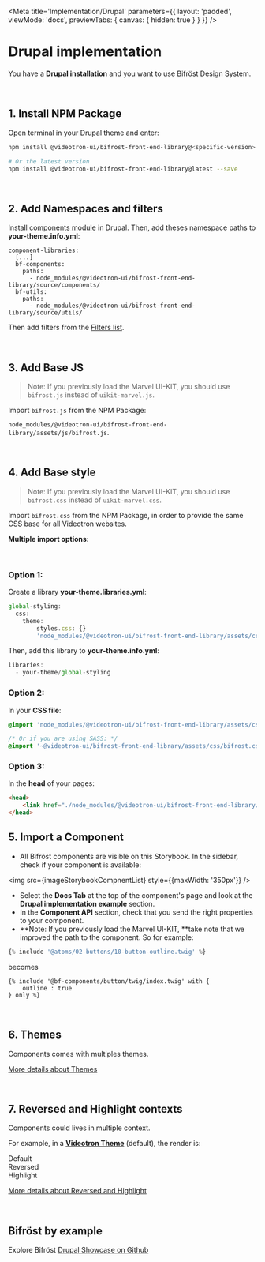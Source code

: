 
<Meta
    title='Implementation/Drupal'
    parameters={{
        layout: 'padded',
        viewMode: 'docs',
        previewTabs: { canvas: { hidden: true } }
    }}
/>

# Drupal implementation
You have a **Drupal installation** and you want to use Bifröst Design System.

<br/>

## 1. Install NPM Package
Open terminal in your Drupal theme and enter:

```bash
npm install @videotron-ui/bifrost-front-end-library@<specific-version> --save

# Or the latest version
npm install @videotron-ui/bifrost-front-end-library@latest --save
```
<br />

## 2. Add Namespaces and filters
Install [components module](https://www.drupal.org/project/components) in Drupal.
Then, add theses namespace paths to **your-theme.info.yml**:
```
component-libraries:
  [...]
  bf-components:
    paths:
      - node_modules/@videotron-ui/bifrost-front-end-library/source/components/
  bf-utils:
    paths:
      - node_modules/@videotron-ui/bifrost-front-end-library/source/utils/
```

Then add filters from the [Filters list](?path=/docs/implementation-drupal-filters--page).

<br />

## 3. Add Base JS

> Note: If you previously load the Marvel UI-KIT, you should use `bifrost.js` instead of `uikit-marvel.js`.

Import `bifrost.js` from the NPM Package:

`node_modules/@videotron-ui/bifrost-front-end-library/assets/js/bifrost.js`.

<br />

## 4. Add Base style

> Note: If you previously load the Marvel UI-KIT, you should use `bifrost.css` instead of `uikit-marvel.css`.

Import `bifrost.css` from the NPM Package, in order to provide the same CSS base for all Videotron websites.

**Multiple import options:**

<br/>

### Option 1:
Create a library **your-theme.libraries.yml**:
```js
global-styling:
  css:
    theme:
        styles.css: {}
        'node_modules/@videotron-ui/bifrost-front-end-library/assets/css/bifrost.css': {}
```

Then, add this library to **your-theme.info.yml**:
```js
libraries:
  - your-theme/global-styling
```

### Option 2:
In your **CSS file**:
```css
@import 'node_modules/@videotron-ui/bifrost-front-end-library/assets/css/bifrost.css';

/* Or if you are using SASS: */
@import '~@videotron-ui/bifrost-front-end-library/assets/css/bifrost.css';
```

### Option 3:
In the **head** of your pages:
```html
<head>
    <link href="./node_modules/@videotron-ui/bifrost-front-end-library/assets/css/bifrost.css" rel='stylesheet' />
</head>
```

## 5. Import a Component
- All Bifröst components are visible on this Storybook. In the sidebar, check if your component is available:

<img src={imageStorybookCompnentList} style={{maxWidth: '350px'}} />

- Select the **Docs Tab** at the top of the component's page and look at the **Drupal implementation example** section.
- In the **Component API** section, check that you send the right properties to your component.
- **Note: If you previously load the Marvel UI-KIT, **take note that we improved the path to the component. So for example:
```jsx
{% include '@atoms/02-buttons/10-button-outline.twig' %}
```
becomes
```
{% include '@bf-components/button/twig/index.twig' with {
    outline : true
} only %}
```

<br />

## 6. Themes
Components comes with multiples themes.

[More details about Themes](?path=/docs/implementation-theme--page)

<br />

## 7. Reversed and Highlight contexts
Components could lives in multiple context.

For example, in a [**Videotron Theme**](?path=/docs/implementation-theme--page) (default), the render is:

<div class='d-flex border bf-border-color-tertiary'>
    <div class='bf-color-bg-ground px-4 py-2' style={{ flex: 1 }}>
        Default
    </div>
    <div class='bf-color-bg-ground reversed px-4 py-2' style={{ flex: 1 }}>
        Reversed
    </div>
    <div class='bf-color-bg-highlight px-4 py-2' style={{ flex: 1 }}>
        Highlight
    </div>
</div>

[More details about Reversed and Highlight](?path=/docs/implementation-reversed-highlight--page)

<br />

## Bifröst by example

Explore Bifröst [Drupal Showcase on Github](https://github.com/bifrost-vui/bifrost-front-end-library/tree/master/projects/showcase-drupal)